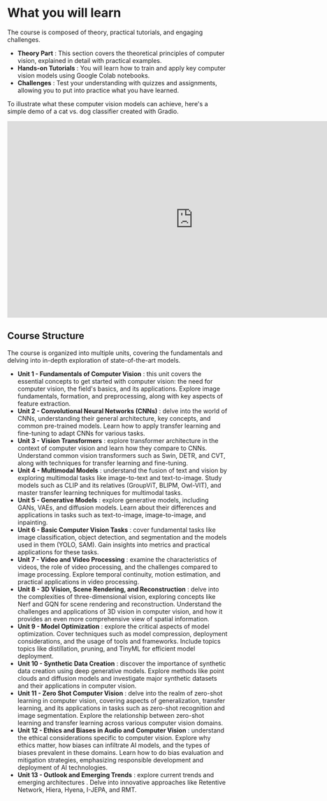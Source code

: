 # What you will  learn

The course is composed of theory, practical tutorials, and engaging challenges.

* **Theory Part** : This section covers the theoretical principles of computer vision, explained in detail with practical examples.
* **Hands-on Tutorials** : You will learn how to train and apply key computer vision models using Google Colab notebooks.
* **Challenges** : Test your understanding with quizzes and assignments, allowing you to put into practice what you have learned.

To illustrate what these computer vision models can achieve, here's a simple demo of a cat vs. dog classifier created with Gradio.

<iframe
	src="https://huggingface.co/spaces/ak0601/cat_dog_classifier"
	frameborder="0"
	width="850"
	height="450">
</iframe>

## Course Structure

The course is organized into multiple units, covering the fundamentals and delving into in-depth exploration of state-of-the-art models.

* **Unit 1 - Fundamentals of Computer Vision** : this unit covers the essential concepts to get started with computer vision: the need for computer vision, the field's basics, and its applications. Explore image fundamentals, formation, and preprocessing, along with key aspects of feature extraction.
* **Unit 2 - Convolutional Neural Networks (CNNs)** : delve into the world of CNNs, understanding their general architecture, key concepts, and common pre-trained models. Learn how to apply transfer learning and fine-tuning to adapt CNNs for various tasks.
* **Unit 3 - Vision Transformers** : explore transformer architecture in the context of computer vision and learn how they compare to CNNs. Understand common vision transformers such as Swin, DETR, and CVT, along with techniques for transfer learning and fine-tuning.
* **Unit 4 - Multimodal Models** : understand the fusion of text and vision by exploring multimodal tasks like image-to-text and text-to-image. Study models such as CLIP and its relatives (GroupViT, BLIPM, Owl-VIT), and master transfer learning techniques for multimodal tasks.
* **Unit 5 - Generative Models** : explore generative models, including GANs, VAEs, and diffusion models. Learn about their differences and applications in tasks such as text-to-image, image-to-image, and inpainting.
* **Unit 6 - Basic Computer Vision Tasks** : cover fundamental tasks like image classification, object detection, and segmentation and the models used in them (YOLO, SAM). Gain insights into metrics and practical applications for these tasks.
* **Unit 7 - Video and Video Processing** : examine the characteristics of videos, the role of video processing, and the challenges compared to image processing. Explore temporal continuity, motion estimation, and practical applications in video processing.
* **Unit 8 - 3D Vision, Scene Rendering, and Reconstruction** : delve into the complexities of three-dimensional vision, exploring concepts like Nerf and GQN for scene rendering and reconstruction. Understand the challenges and applications of 3D vision in computer vision, and how it provides an even more comprehensive view of spatial information.
* **Unit 9 - Model Optimization** : explore the critical aspects of model optimization. Cover techniques such as model compression, deployment considerations, and the usage of tools and frameworks. Include topics topics like distillation, pruning, and TinyML for efficient model deployment.
* **Unit 10 - Synthetic Data Creation** : discover the importance of synthetic data creation using deep generative models. Explore methods like point clouds and diffusion models and investigate major synthetic datasets and their applications in computer vision.
* **Unit 11 - Zero Shot Computer Vision** : delve into the realm of zero-shot learning in computer vision, covering aspects of generalization, transfer learning, and its applications in tasks such as zero-shot recognition and image segmentation. Explore the relationship between zero-shot learning and transfer learning across various computer vision domains.
* **Unit 12 - Ethics and Biases in Audio and Computer Vision** : understand the ethical considerations specific to computer vision. Explore why ethics matter, how biases can infiltrate AI models, and the types of biases prevalent in these domains. Learn how to do bias evaluation and mitigation strategies, emphasizing responsible development and deployment of AI technologies.
* **Unit 13 - Outlook and Emerging Trends** : explore current trends and emerging architectures . Delve into innovative approaches like Retentive Network, Hiera, Hyena, I-JEPA, and RMT.
